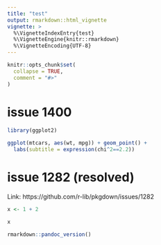 ```yaml
---
title: "test"
output: rmarkdown::html_vignette
vignette: >
  %\VignetteIndexEntry{test}
  %\VignetteEngine{knitr::rmarkdown}
  %\VignetteEncoding{UTF-8}
---
```


```r
knitr::opts_chunk$set(
  collapse = TRUE,
  comment = "#>"
)
```

# issue 1400

```r
library(ggplot2)

ggplot(mtcars, aes(wt, mpg)) + geom_point() + 
  labs(subtitle = expression(chi^2==2.2))
```

# issue 1282 (resolved)

Link: https://github.com/r-lib/pkgdown/issues/1282

```r
x <- 1 + 2

x
```

```r
rmarkdown::pandoc_version()
```
